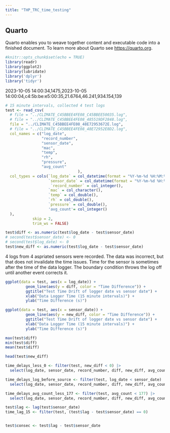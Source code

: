 ```yaml
---
title: "THP_TRC_time_testing"
---
```


## Quarto

Quarto enables you to weave together content and executable code into a finished document. To learn more about Quarto see <https://quarto.org>.

```r
#knitr::opts_chunk$set(echo = TRUE)
library(readr)
library(ggplot2)
library(lubridate)
library('dplyr')
library('tidyr')
```

2023-10-05 14:00:34,1475,2023-10-05 14:00:04,c4:5b:be:e5:00:35,21.6764,46.241,934.154,139

```r
# 15 minute intervals, collected 4 test logs
test <- read_csv(
  # file = "../CLIMATE_C45BBEE4FE08_C45BBEE50035.log",
  # file = "../CLIMATE_C45BBEE4FE08_485519DF2848.log",
  file = "../CLIMATE_C45BBEE4FE08_48E72953672E.log",
  # file = "../CLIMATE_C45BBEE4FE08_48E72952E8D2.log",
  col_names = c("log_date",
                "record_number",
                "sensor_date",
                "mac",
                "temp",
                "rh",
                "pressure",
                "avg_count"
                                ),
  col_types = cols(`log_date` = col_datetime(format = "%Y-%m-%d %H:%M:%S"),
                   `sensor_date` = col_datetime(format = "%Y-%m-%d %H:%M:%S"),
                    `record_number` = col_integer(),
                   `mac` = col_character(),
                   `temp` = col_double(),
                   `rh` = col_double(),
                   `pressure` = col_double(),
                   'avg_count'= col_integer()
  ),
            skip = 2,
            trim_ws = FALSE)

test$diff <- as.numeric(test$log_date - test$sensor_date)
# second(test$sensor_date) <- 0
# second(test$log_date) <- 0
test$new_diff <- as.numeric(test$log_date - test$sensor_date)
```

4 logs from 4 aspriated sensors were recorded. The data was incorrect, but that does not invalidate the time issues. Time for the sensor is sometimes after the time of the data logger. The boundary condition throws the log off until another event corrects it.

```r

ggplot(data = test, aes(x = log_date)) +
         geom_line(aes(y = diff, color = "Time Difference")) +
         ggtitle("Test Time Drift of logger date vs sensor date") +
         xlab("Data Logger Time (15 minute intervals)") + 
         ylab("Time Difference (s)")

ggplot(data = test, aes(x = sensor_date)) +
         geom_line(aes(y = new_diff, color = "Time Difference")) +
         ggtitle("Test Time Drift of logger date vs sensor date") +
         xlab("Data Logger Time (15 minute intervals)") + 
         ylab("Time Difference (s)")

max(test$diff)
min(test$diff)
mean(test$diff)

```

```r

head(test$new_diff)

time_delays_less_0 <- filter(test, new_diff < 0) |>
  select(log_date, sensor_date, record_number, diff, new_diff, avg_count)

time_delays_log_before_source <- filter(test, log_date < sensor_date) |>
  select(log_date, sensor_date, record_number, diff, new_diff, avg_count)

time_delays_avg_count_less_177 <- filter(test, avg_count < 177) |>
  select(log_date, sensor_date, record_number, diff, new_diff, avg_count)

test$lag <- lag(test$sensor_date)
time_lag_15 <- filter(test, (test$lag - test$sensor_date) == 0)


test$consec <- test$lag - test$sensor_date

```
